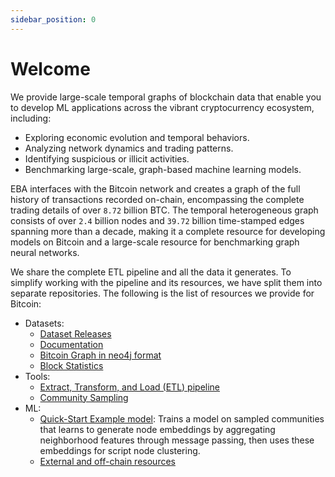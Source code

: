 ```yaml
---
sidebar_position: 0
---
```


# Welcome

We provide large-scale temporal graphs of blockchain data 
that enable you to develop ML applications across the vibrant cryptocurrency ecosystem, 
including:

* Exploring economic evolution and temporal behaviors.
* Analyzing network dynamics and trading patterns.
* Identifying suspicious or illicit activities.
* Benchmarking large-scale, graph-based machine learning models.


EBA interfaces with the Bitcoin network and 
creates a graph of the full history of 
transactions recorded on-chain, 
encompassing the complete trading details of 
over `8.72` billion BTC. 
The temporal heterogeneous graph consists of 
over `2.4` billion nodes 
and `39.72` billion time-stamped edges 
spanning more than a decade, 
making it a complete resource for developing 
models on Bitcoin and a large-scale resource 
for benchmarking graph neural networks.


We share the complete ETL pipeline and all 
the data it generates. To simplify working with the 
pipeline and its resources, we have split them into 
separate repositories. 
The following is the list of resources we provide for Bitcoin:

- Datasets:
    -   [Dataset Releases](http://localhost:3000/releases/tags/data-releases)
    -   [Documentation](/docs/bitcoin/datasets/overview)
    -   [Bitcoin Graph in neo4j format](/docs/bitcoin/datasets/neo4j-format)
    -   [Block Statistics](/docs/bitcoin/datasets/stats)
- Tools:
    -   [Extract, Transform, and Load (ETL) pipeline](/docs/bitcoin/etl/overview)
    -   [Community Sampling](/docs/bitcoin/sampling/overview)
- ML:
    -   [Quick-Start Example model](https://github.com/B1AAB/GraphStudio/tree/main/quickstart/script_classification): 
        Trains a model on sampled communities that learns to generate node embeddings 
        by aggregating neighborhood features through message passing, 
        then uses these embeddings for script node clustering.
    -   [External and off-chain resources](https://github.com/B1AAB/GraphStudio/tree/main/off_chain_resources/)
